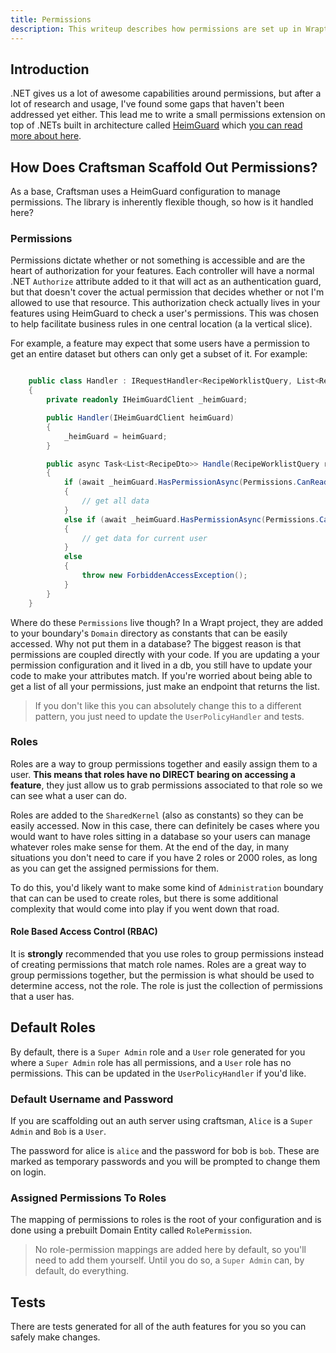 ```yaml
---
title: Permissions
description: This writeup describes how permissions are set up in Wrapt projects.
---
```


## Introduction

.NET gives us a lot of awesome capabilities around permissions, but after a lot of research and usage, I've found some gaps that haven't been addressed yet either.
This lead me to write a small permissions extension on top of .NETs built in architecture called [HeimGuard](https://github.com/pdevito3/heimguard)
which [you can read more about here](/blog/simplifying-user-and-role-based-permissions-in-dotnet).

## How Does Craftsman Scaffold Out Permissions?

As a base, Craftsman uses a HeimGuard configuration to manage permissions. The library is inherently flexible though, so how is it handled here?

### Permissions

Permissions dictate whether or not something is accessible and are the heart of authorization for your features. Each controller will have a normal .NET `Authorize` attribute added to it
that will act as an authentication guard, but that doesn't cover the actual permission that decides whether or not I'm allowed to use that resource. This authorization check actually lives in
your features using HeimGuard to check a user's permissions. This was chosen to help facilitate business rules in one central location (a la vertical slice).

For example, a feature may expect that some users have a permission to get an entire dataset but others can only get a subset of it. For example:

```csharp

    public class Handler : IRequestHandler<RecipeWorklistQuery, List<RecipeDto>>
    {
        private readonly IHeimGuardClient _heimGuard;

        public Handler(IHeimGuardClient heimGuard)
        {
            _heimGuard = heimGuard;
        }

        public async Task<List<RecipeDto>> Handle(RecipeWorklistQuery request, CancellationToken cancellationToken)
        {
            if (await _heimGuard.HasPermissionAsync(Permissions.CanReadAllRecipes))
            {
                // get all data
            }
            else if (await _heimGuard.HasPermissionAsync(Permissions.CanReadMyRecipes))
            {
                // get data for current user
            }
            else
            {
                throw new ForbiddenAccessException();
            }
        }
    }
```

Where do these `Permissions` live though? In a Wrapt project, they are added to your boundary's `Domain` directory as constants that can be easily accessed. Why not put them in a database?
The biggest reason is that permissions are coupled directly with your code. If you are updating a your permission configuration and it lived in a db, you still
have to update your code to make your attributes match. If you're worried about being able to get a list of all your permissions, just make an endpoint that returns the list.

> If you don't like this you can absolutely change this to a different pattern, you just need to update the `UserPolicyHandler` and tests.

### Roles

Roles are a way to group permissions together and easily assign them to a user. **This means that roles have no DIRECT bearing on accessing a feature**, they
just allow us to grab permissions associated to that role so we can see what a user can do.

Roles are added to the `SharedKernel` (also as constants) so they can be easily accessed. Now in this case, there can definitely be cases where you would want
to have roles sitting in a database so your users can manage whatever roles make sense for them.
At the end of the day, in many situations you don't need to care if you have 2 roles or 2000 roles, as long as you can get the assigned permissions for them.

To do this, you'd likely want to make some kind of `Administration` boundary that can can be used to create roles, but there is some additional complexity that would
come into play if you went down that road.

#### Role Based Access Control (RBAC)

It is **strongly** recommended that you use roles to group permissions instead of creating permissions that match role names. Roles are a great way to group permissions together,
but the permission is what should be used to determine access, not the role. The role is just the collection of permissions that a user has.

## Default Roles

By default, there is a `Super Admin` role and a `User` role generated for you where a `Super Admin` role has all permissions, and a `User` role has no permissions.
This can be updated in the `UserPolicyHandler` if you'd like.

### Default Username and Password

If you are scaffolding out an auth server using craftsman, `Alice` is a `Super Admin` and `Bob` is a `User`.

The password for alice is `alice` and the password for bob is `bob`. These are marked as temporary passwords and you will be prompted to change them on login.

### Assigned Permissions To Roles

The mapping of permissions to roles is the root of your configuration and is done using a prebuilt Domain Entity called `RolePermission`.

> No role-permission mappings are added here by default, so you'll need to add them yourself. Until you do so, a `Super Admin` can, by default, do everything.

## Tests

There are tests generated for all of the auth features for you so you can safely make changes.

